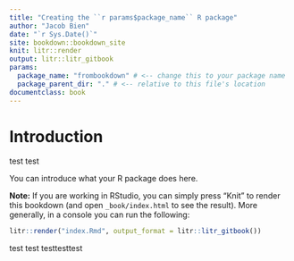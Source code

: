 ```yaml
---
title: "Creating the ``r params$package_name`` R package"
author: "Jacob Bien"
date: "`r Sys.Date()`"
site: bookdown::bookdown_site
knit: litr::render
output: litr::litr_gitbook
params:
  package_name: "frombookdown" # <-- change this to your package name
  package_parent_dir: "." # <-- relative to this file's location
documentclass: book
---
```

# Introduction

test test

You can introduce what your R package does here.

**Note:** If you are working in RStudio, you can simply press "Knit" to render this bookdown (and open `_book/index.html` to see the result).  More generally, in a console you can run the following:

```r
litr::render("index.Rmd", output_format = litr::litr_gitbook())
```
test test
testtesttest